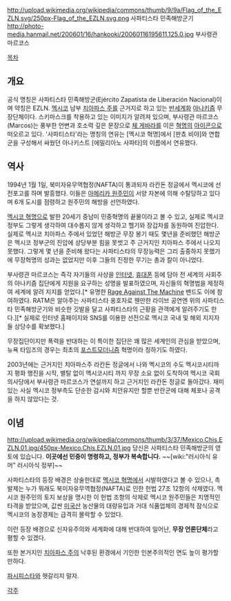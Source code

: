 http://upload.wikimedia.org/wikipedia/commons/thumb/9/9a/Flag_of_the_EZLN.svg/250px-Flag_of_the_EZLN.svg.png
사파티스타 민족해방군기
http://photo-media.hanmail.net/200601/16/hankooki/20060116195611.125.0.jpg
부사령관 마르코스

[[목차]]

== 개요 ==
공식 명칭은 사파티스타 민족해방군(Ejército Zapatista de Liberación Nacional)이며 약칭은 EZLN. [[멕시코]] 남부 [[치아파스 주]]를 근거지로 하고 있는 [[반세계화]] [[아나키즘]] 무장단체이다. 스키마스크를 착용하고 있는 이미지가 알려져 있으며, 부사령관 마르코스(Marcos)는 풍부한 언변과 호소력 깊은 문장으로 [[체 게바라]]를 이은 [[혁명]]의 [[아이콘]]으로 떠오르고 있다.
'사파티스타'라는 명칭의 연유는 [멕시코 혁명]에서 [판쵸 비야]와 연합군을 구성해서 싸웠던 아나키스트 [에밀리아노 사파타]의 이름에서 연유했다.

== 역사 ==
1994년 1월 1일, 북미자유무역협정(NAFTA)이 통과되자 라칸돈 정글에서 멕시코에 선전포고를 하며 발흥했다. 이들은 [[아메리카 원주민]]이 서양 자본에 의해 수탈당하고 있다며 6개 도시를 점령하고 원주민의 해방을 선언하였다.

[[멕시코 혁명]]으로 발한 20세기 중남미 민중혁명의 끝물이라고 볼 수 있고, 실제로 멕시코 정부도 그렇게 생각하여 대수롭지 않게 생각하고 헬기와 장갑차를 동원하여 진압한다. 실제로 멕시코 치아파스 주에서 있었던 해방군 무장 봉기 때도 몇년을 준비했던 해방군은 멕시코 정부군의 진압에 상당부분 힘을 못썻고 주 근거지인 치아파스 주에서 나오지 못했다.
그렇게 몇 년을 준비해 왔다는 사파티스타의 무장능력은 그리 출중하지 못했기에 무장혁명의 성과는 없었지만 이후 그들의 진정한 무기는 총과 칼이 아니었다.

부사령관 마르코스는 즉각 자기들의 사상을 [[인터넷]], [[휴대폰]] 등에 담아 전 세계의 사회주의 아나키즘 집단에게 지원을 요구하는 성명을 발표하였으며, 자신들의 혁명법을 제정하여 세계에 알려 지지를 얻었다.[* 유명한 [[Rage Against The Machine]] 밴드도 이에 참여하였다. RATM은 알아주는 사파티스타 옹호자로 웬만한 라이브 공연엔 위의 사파티스타 민족해방군기와 비슷한 깃발을 달고 사파티스타의 근황을 관객에게 알려주기도 한다.][* 실제로 인터넷 홈페이지와 SNS를 이용한 선전으로 멕시코 국내 및 해외 지지자들 상당수를 확보했다.]

무장집단이지만 폭력을 반대하는 이 특이한 집단은 꽤 많은 세계인의 관심을 받았으며, 뉴욕 타임즈의 경우는 최초의 [[포스트모더니즘]] 혁명이라 칭하기도 하였다.

2003년에는 근거지인 치아파스주 라칸돈 정글에서 나와 멕시코의 수도 멕시코시티까지 평화 행진을 시작, 별탈 없이 멕시코시티 까지 무장 소요 없이 도착하여 멕시코 국회의사당에서 부사령관 마르코스가 연설까지 하고 근거지인 라칸돈 정글로 돌아갔다. 재미있는 사실 멕시코 정부측도 단순한 감시와 치안유지만 할뿐 반란군에 대해 체포나 공격을 하지 않았다는 것.

== 이념 ==
http://upload.wikimedia.org/wikipedia/commons/thumb/3/37/Mexico.Chis.EZLN.01.jpg/450px-Mexico.Chis.EZLN.01.jpg
당신은 사파티스타 민족해방군의 영토에 있습니다. '''이곳에선 민중이 명령하고, 정부가 복속합니다.'''
~~[wiki:"러시아식 유머" 러시아식 정부]~~

사파티스타의 등장 배경은 상술한대로 [[멕시코 혁명]]에서 시발하였다고 볼 수 있으나, 촉발제는 누가 뭐래도 북미자유무역협정(NAFTA)로 인한 헌법 27조 12항의 삭제였다. 멕시코 원주민의 토지 보상을 명시한 이 헌법 조항의 삭제로 멕시코 원주민들은 치명적인 타격을 받았으며, 값싼 [[미국]]산 농산물의 대량유입과 거대 식품업체의 경제적 잠식으로 멕시코의 농장경제는 급격히 몰락할 수 있었다.

이런 등장 배경으로 신자유주의와 세계화에 대해 반대하여 일어난, '''무장 언론단체'''라고 평할 수 있겠다.

또한 본거지인 [[치아파스 주]]의 낙후된 환경에서 기인한 인본주의적인 면도 높이 평가할 만하다.


[[파시피스타]]와 헷갈리지 말자.

[[각주]]
